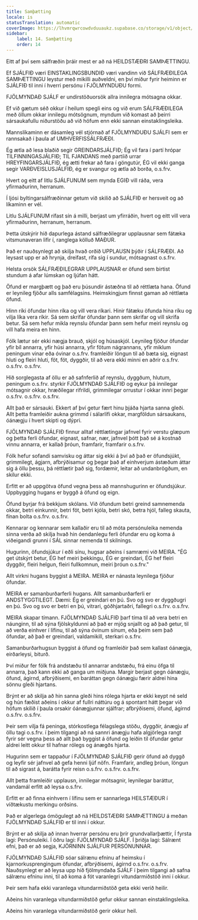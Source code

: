 ```yaml
---
title: Samþætting
locale: is
statusTranslation: automatic
coverImage: https://lhvmrqwrcowdvduuaukz.supabase.co/storage/v1/object/public/strapi-uploads/small_cover-educacion-fundamental.webp-2d51a7828a2b1309555be27f7e2a61a0.webp
sidebar:
    label: 14. Samþætting
    order: 14
---
```

Eitt af því sem sálfræðin þráir mest er að ná HEILDSTÆÐRI SAMÞÆTTINGU.

Ef SJÁLFIÐ væri EINSTAKLINGSBUNDIÐ væri vandinn við SÁLFRÆÐILEGA SAMÞÆTTINGU leystur með mikilli auðveldni, en því miður fyrir heiminn er SJÁLFIÐ til inni í hverri persónu í FJÖLMYNDUÐU formi.

FJÖLMYNDAÐ SJÁLF er undirstöðuorsök allra innilegra mótsagna okkar.

Ef við gætum séð okkur í heilum spegli eins og við erum SÁLFRÆÐILEGA með öllum okkar innilegu mótsögnum, myndum við komast að þeirri sársaukafullu niðurstöðu að við höfum enn ekki sannan einstaklingsleika.

Mannslíkaminn er dásamleg vél stjórnað af FJÖLMYNDUÐU SJÁLFI sem er rannsakað í þaula af UMHVERFISSÁLFRÆÐI.

Ég ætla að lesa blaðið segir GREINDARSJÁLFIÐ; Ég vil fara í partí hrópar TILFINNINGASJÁLFIÐ; TIL FJANDANS með partíið urrar HREYFINGARSJÁLFIÐ, ég ætti frekar að fara í göngutúr, ÉG vil ekki ganga segir VARÐVEISLUSJÁLFIÐ, ég er svangur og ætla að borða, o.s.frv.

Hvert og eitt af litlu SJÁLFUNUM sem mynda EGIÐ vill ráða, vera yfirmaðurinn, herranum.

Í ljósi byltingarsálfræðinnar getum við skilið að SJÁLFIÐ er hersveit og að líkaminn er vél.

Litlu SJÁLFUNUM rífast sín á milli, berjast um yfirráðin, hvert og eitt vill vera yfirmaðurinn, herranum, herranum.

Þetta útskýrir hið dapurlega ástand sálfræðilegrar upplausnar sem fátæka vitsmunaveran lifir í, ranglega kölluð MAÐUR.

Það er nauðsynlegt að skilja hvað orðið UPPLAUSN þýðir í SÁLFRÆÐI. Að leysast upp er að hrynja, dreifast, rífa sig í sundur, mótsagnast o.s.frv.

Helsta orsök SÁLFRÆÐILEGRAR UPPLAUSNAR er öfund sem birtist stundum á afar lúmskan og ljúfan hátt.

Öfund er margþætt og það eru þúsundir ástæðna til að réttlæta hana. Öfund er leynileg fjöður alls samfélagsins. Heimskingjum finnst gaman að réttlæta öfund.

Hinn ríki öfundar hinn ríka og vill vera ríkari. Hinir fátæku öfunda hina ríku og vilja líka vera ríkir. Sá sem skrifar öfundar þann sem skrifar og vill skrifa betur. Sá sem hefur mikla reynslu öfundar þann sem hefur meiri reynslu og vill hafa meira en hinn.

Fólk lætur sér ekki nægja brauð, skjól og húsaskjól. Leynileg fjöður öfundar yfir bíl annarra, yfir húsi annarra, yfir fötum nágrannans, yfir miklum peningum vinar eða óvinar o.s.frv. framleiðir löngun til að bæta sig, eignast hluti og fleiri hluti, föt, föt, dyggðir, til að vera ekki minni en aðrir o.s.frv. o.s.frv. o.s.frv.

Hið sorglegasta af öllu er að safnferlið af reynslu, dyggðum, hlutum, peningum o.s.frv. styrkir FJÖLMYNDAÐ SJÁLFIÐ og eykur þá innilegar mótsagnir okkar, hræðilegar rifrildi, grimmilegar orrustur í okkar innri þegar o.s.frv. o.s.frv. o.s.frv.

Allt það er sársauki. Ekkert af því getur fært hinu þjáða hjarta sanna gleði. Allt þetta framleiðir aukna grimmd í sálarlífi okkar, margföldun sársaukans, óánægju í hvert skipti og dýpri.

FJÖLMYNDAÐ SJÁLFIÐ finnur alltaf réttlætingar jafnvel fyrir verstu glæpum og þetta ferli öfundar, eignast, safnar, nær, jafnvel þótt það sé á kostnað vinnu annarra, er kallað þróun, framfarir, framfarir o.s.frv.

Fólk hefur sofandi samvisku og áttar sig ekki á því að það er öfundsjúkt, grimmilegt, ágjarn, afbrýðisamur og þegar það af einhverjum ástæðum áttar sig á öllu þessu, þá réttlætir það sig, fordæmir, leitar að undanbrögðum, en skilur ekki.

Erfitt er að uppgötva öfund vegna þess að mannshugurinn er öfundsjúkur. Uppbygging hugans er byggð á öfund og eign.

Öfund byrjar frá bekkjum skólans. Við öfundum betri greind samnemenda okkar, betri einkunnir, betri föt, betri kjóla, betri skó, betra hjól, falleg skauta, fínan bolta o.s.frv. o.s.frv.

Kennarar og kennarar sem kallaðir eru til að móta persónuleika nemenda sinna verða að skilja hvað hin óendanlegu ferli öfundar eru og koma á viðeigandi grunni í SÁL sinnar nemenda til skilnings.

Hugurinn, öfundsjúkur í eðli sínu, hugsar aðeins í samræmi við MEIRA. "ÉG get útskýrt betur, ÉG hef meiri þekkingu, ÉG er greindari, ÉG hef fleiri dyggðir, fleiri helgun, fleiri fullkomnun, meiri þróun o.s.frv."

Allt virkni hugans byggist á MEIRA. MEIRA er nánasta leynilega fjöður öfundar.

MEIRA er samanburðarferli hugans. Allt samanburðarferli er ANDSTYGGTILEGT. Dæmi: Ég er greindari en þú. Svo og svo er dyggðugri en þú. Svo og svo er betri en þú, vitrari, góðhjartaðri, fallegri o.s.frv. o.s.frv.

MEIRA skapar tímann. FJÖLMYNDAÐ SJÁLFIÐ þarf tíma til að vera betri en náunginn, til að sýna fjölskyldunni að það er mjög snjallt og að það getur, til að verða einhver í lífinu, til að sýna óvinum sínum, eða þeim sem það öfundar, að það er greindari, valdamikill, sterkari o.s.frv.

Samanburðarhugsun byggist á öfund og framleiðir það sem kallast óánægja, eirðarleysi, biturð.

Því miður fer fólk frá andstæðu til annarrar andstæðu, frá einu öfga til annarra, það kann ekki að ganga um miðjuna. Margir berjast gegn óánægju, öfund, ágirnd, afbrýðisemi, en baráttan gegn óánægju færir aldrei hina sönnu gleði hjartans.

Brýnt er að skilja að hin sanna gleði hins rólega hjarta er ekki keypt né seld og hún fæðist aðeins í okkur af fullri náttúru og á spontant hátt þegar við höfum skilið í þaula orsakir óánægjunnar sjálfrar; afbrýðisemi, öfund, ágirnd o.s.frv. o.s.frv.

Þeir sem vilja fá peninga, stórkostlega félagslega stöðu, dyggðir, ánægju af öllu tagi o.s.frv. í þeim tilgangi að ná sannri ánægju hafa algjörlega rangt fyrir sér vegna þess að allt það byggist á öfund og leiðin til öfundar getur aldrei leitt okkur til hafnar rólegs og ánægðs hjarta.

Hugurinn sem er tappaður í FJÖLMYNDAÐ SJÁLFIÐ gerir öfund að dyggð og leyfir sér jafnvel að gefa henni ljúf nöfn. Framfarir, andleg þróun, löngun til að sigrast á, barátta fyrir reisn o.s.frv. o.s.frv. o.s.frv.

Allt þetta framleiðir upplausn, innilegar mótsagnir, leynilegar baráttur, vandamál erfitt að leysa o.s.frv.

Erfitt er að finna einhvern í lífinu sem er sannarlega HEILSTÆÐUR í víðtækustu merkingu orðsins.

Það er algerlega ómögulegt að ná HEILDSTÆÐRI SAMÞÆTTINGU á meðan FJÖLMYNDAÐ SJÁLFIÐ er til inni í okkur.

Brýnt er að skilja að innan hverrar persónu eru þrír grundvallarþættir, Í fyrsta lagi: Persónuleiki. Í öðru lagi: FJÖLMYNDAÐ SJÁLF. Í þriðja lagi: Sálrænt efni, það er að segja, KJÖRNINN SJÁLFUR PERSÓNUNNAR.

FJÖLMYNDAÐ SJÁLFIÐ sóar sálrænu efninu af heimsku í kjarnorkusprengingum öfundar, afbrýðisemi, ágirnd o.s.frv. o.s.frv. Nauðsynlegt er að leysa upp hið fjölmyndaða SJÁLF í þeim tilgangi að safna sálrænu efninu inni, til að koma á fót varanlegri vitundarmiðstöð inni í okkur.

Þeir sem hafa ekki varanlega vitundarmiðstöð geta ekki verið heilir.

Aðeins hin varanlega vitundarmiðstöð gefur okkur sannan einstaklingsleika.

Aðeins hin varanlega vitundarmiðstöð gerir okkur heil.

